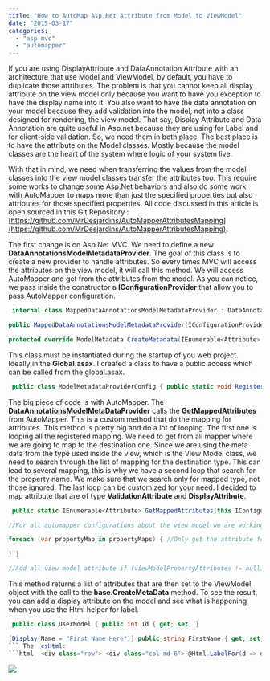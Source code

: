```yaml
---
title: "How to AutoMap Asp.Net Attribute from Model to ViewModel"
date: "2015-03-17"
categories: 
  - "asp-mvc"
  - "automapper"
---
```


If you are using DisplayAttribute and DataAnnotation Attribute with an architecture that use Model and ViewModel, by default, you have to duplicate those attributes. The problem is that you cannot keep all display attribute on the view model only because you want to have you exception to have the display name into it. You also want to have the data annotation on your model because they add validation into the model, not into a class designed for rendering, the view model. That say, Display Attribute and Data Annotation are quite useful in Asp.net because they are using for Label and for client-side validation. So, we need them in both place. The best place is to have the attribute on the Model classes. Mostly because the model classes are the heart of the system where logic of your system live.

With that in mind, we need when transferring the values from the model classes into the view model classes transfer the attributes too. This require some works to change some Asp.Net behaviors and also do some work with AutoMapper to maps more than just the specified properties but also attributes for those specified properties. All code discussed in this article is open sourced in this Git Repository : [https://github.com/MrDesjardins/AutoMapperAttributesMapping](https://github.com/MrDesjardins/AutoMapperAttributesMapping).

The first change is on Asp.Net MVC. We need to define a new **DataAnnotationsModelMetadataProvider**. The goal of this class is to create a new provider to handle attributes. So every times MVC will access the attributes on the view model, it will call this method. We will access AutoMapper and get from the attributes from the model. As you can notice, we pass inside the constructor a **IConfigurationProvider** that allow you to pass AutoMapper configuration. 
```csharp
 internal class MappedDataAnnotationsModelMetadataProvider : DataAnnotationsModelMetadataProvider { private readonly IConfigurationProvider mapper;

public MappedDataAnnotationsModelMetadataProvider(IConfigurationProvider mapper) { this.mapper = mapper; }

protected override ModelMetadata CreateMetadata(IEnumerable<Attribute> attributes, Type containerType, Func<object> modelAccessor, Type modelType, string propertyName) { var mappedAttributes = containerType == null ? attributes : mapper.GetMappedAttributes(containerType, propertyName, attributes).ToArray(); var modelMetadata = base.CreateMetadata(mappedAttributes, containerType, modelAccessor, modelType, propertyName); return modelMetadata; } } 
```

This class must be instantiated during the startup of you web project. Ideally in the **Global.asax**. I created a class to have a public access which can be called from the global.asax. 
```csharp
 public class ModelMetadataProviderConfig { public static void RegisterModelMetadataProvider() { ModelMetadataProviders.Current = new MappedDataAnnotationsModelMetadataProvider(Mapper.Engine.ConfigurationProvider); } } 
```

The big piece of code is with AutoMapper. The **DataAnnotationsModelMetaDataProvider** calls the **GetMappedAttributes** from AutoMapper. This is a custom method that do the mapping for attributes. This method is pretty big and do a lot of looping. The first one is looping all the registered mapping. We need to get from all mapper where we are going to map to the destination one. Since we are using the meta data from the type used inside the view, which is the View Model class, we need to search through the list of mapping for the destination type. This can lead to several mapping, this is why we have a second loop that search for the property name. We make sure that we search only for mapped type, not those ignored. The last loop can be customized for your need. I decided to map attribute that are of type **ValidationAttribute** and **DisplayAttribute**.


```csharp
 public static IEnumerable<Attribute> GetMappedAttributes(this IConfigurationProvider mapper, Type viewModelType, string viewModelPropertyName, IEnumerable<Attribute> viewModelPropertyAttributes) { if (viewModelType == null) throw new ArgumentNullException("viewModelType");

//For all automapper configurations about the view model we are working with foreach (var typeMap in mapper.GetAllTypeMaps() .Where(i => i.DestinationType == viewModelType)) { //Get the properties from the model we found from automapper var propertyMaps = typeMap.GetPropertyMaps() .Where(propertyMap => !propertyMap.IsIgnored() && propertyMap.SourceMember != null) .Where(propertyMap => propertyMap.DestinationProperty.Name == viewModelPropertyName);

foreach (var propertyMap in propertyMaps) { //Only get the attribute from the model if the view model does not define it foreach (Attribute attribute in propertyMap.SourceMember.GetCustomAttributes(typeof(ValidationAttribute), true)) { if (!viewModelPropertyAttributes.Any(i => i.GetType().IsInstanceOfType(attribute) || attribute.GetType().IsInstanceOfType(i))) yield return attribute; } //Only get the attribute from the model if the view model does not define it foreach (Attribute attribute in propertyMap.SourceMember.GetCustomAttributes(typeof(DisplayAttribute), true)) { if (!viewModelPropertyAttributes.Any(i => i.GetType() == attribute.GetType())) yield return attribute; }

} }

//Add all view model attribute if (viewModelPropertyAttributes != null) { foreach (var attribute in viewModelPropertyAttributes) { yield return attribute; } } } 
```

This method returns a list of attributes that are then set to the ViewModel object with the call to the **base.CreateMetaData** method. To see the result, you can add a display attribute on the model and see what is happening when you use the Html helper for label.


```csharp
 public class UserModel { public int Id { get; set; }

[Display(Name = "First Name Here")] public string FirstName { get; set; } public string LastName { get; set; } } public class UserViewModel { public int Id { get; set; } public string FirstName { get; set; } public string LastName { get; set; } } 
``` The .csHtml: 
```html  <div class="row"> <div class="col-md-6"> @Html.LabelFor(d => d.FirstName) @Html.TextBoxFor(d => d.FirstName) </div> <div class="col-md-6"> @Html.LabelFor(d => d.LastName) @Html.TextBoxFor(d => d.LastName) </div> </div> 
``` 

![](images/Display.png)
